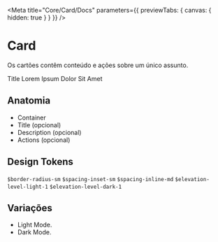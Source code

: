 
<Meta
  title="Core/Card/Docs"
  parameters={{ previewTabs: { canvas: { hidden: true } } }}
/>

# Card

Os cartões contêm conteúdo e ações sobre um único assunto.

<Canvas>
  <Card>
    <div>
      <Heading size="md">
        Title
        <span className="icon-wrapper">
          <Icon icon="share-2" />
          <Icon icon="more-vertical" />
          <Icon icon="x" />
        </span>
      </Heading>
      <Text>Lorem Ipsum Dolor Sit Amet</Text>
    </div>
  </Card>
</Canvas>

## Anatomia

- Container
- Title (opcional)
- Description (opcional)
- Actions (opcional)

## Design Tokens

`$border-radius-sm`
`$spacing-inset-sm`
`$spacing-inline-md`
`$elevation-level-light-1`
`$elevation-level-dark-1`

## Variações

- Light Mode.
- Dark Mode.
